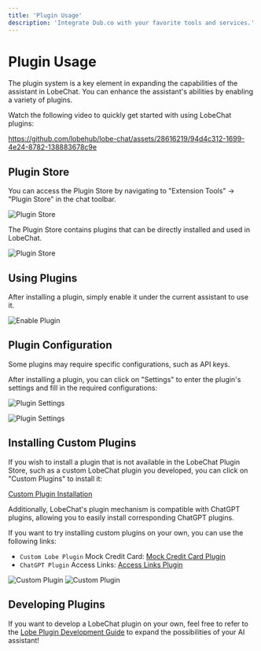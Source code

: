 ```yaml
---
title: 'Plugin Usage'
description: 'Integrate Dub.co with your favorite tools and services.'
---
```


# Plugin Usage

The plugin system is a key element in expanding the capabilities of the assistant in LobeChat. You can enhance the assistant's abilities by enabling a variety of plugins.

Watch the following video to quickly get started with using LobeChat plugins:

<https://github.com/lobehub/lobe-chat/assets/28616219/94d4c312-1699-4e24-8782-138883678c9e>

## Plugin Store

You can access the Plugin Store by navigating to "Extension Tools" -> "Plugin Store" in the chat toolbar.

![Plugin Store](https://github.com/lobehub/lobe-chat/assets/28616219/ab4e60d0-1293-49ac-8798-cb29b3b789e6)

The Plugin Store contains plugins that can be directly installed and used in LobeChat.

![Plugin Store](https://github.com/lobehub/lobe-chat/assets/28616219/d7a5d821-116f-4be6-8a1a-38d81a5ea0ea)

## Using Plugins

After installing a plugin, simply enable it under the current assistant to use it.

![Enable Plugin](https://github.com/lobehub/lobe-chat/assets/28616219/76ab1ae7-a4f9-4285-8ebd-45b90251aba1)

## Plugin Configuration

Some plugins may require specific configurations, such as API keys.

After installing a plugin, you can click on "Settings" to enter the plugin's settings and fill in the required configurations:

![Plugin Settings](https://github.com/lobehub/lobe-chat/assets/28616219/10eb3023-4528-4b06-8092-062e7b3865cc)

![Plugin Settings](https://github.com/lobehub/lobe-chat/assets/28616219/ab2e4c25-4b11-431b-9266-442d8b14cb41)

## Installing Custom Plugins

If you wish to install a plugin that is not available in the LobeChat Plugin Store, such as a custom LobeChat plugin you developed, you can click on "Custom Plugins" to install it:

[Custom Plugin Installation](https://github.com/lobehub/lobe-chat/assets/28616219/034a328c-8465-4499-8f93-fdcdb03343cd)

Additionally, LobeChat's plugin mechanism is compatible with ChatGPT plugins, allowing you to easily install corresponding ChatGPT plugins.

If you want to try installing custom plugins on your own, you can use the following links:

- `Custom Lobe Plugin` Mock Credit Card: [Mock Credit Card Plugin](https://lobe-plugin-mock-credit-card.vercel.app/manifest.json)
- `ChatGPT Plugin` Access Links: [Access Links Plugin](https://www.accesslinks.ai/.well-known/ai-plugin.json)

![Custom Plugin](https://github.com/lobehub/lobe-chat/assets/28616219/bb9cd00f-b20c-4d7b-9c60-b921d350e319) ![Custom Plugin](https://github.com/lobehub/lobe-chat/assets/28616219/bdeb678e-6502-4667-86b1-504221ee7ded)

## Developing Plugins

If you want to develop a LobeChat plugin on your own, feel free to refer to the [Lobe Plugin Development Guide](https://chat-plugin-sdk.lobehub.com/guides/intro) to expand the possibilities of your AI assistant!
